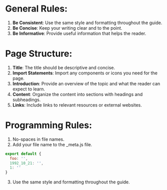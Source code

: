 
<Head>
    <title>FEDS-Handbook</title>
    <meta property="og:title" content="FEDS-Handbook" key="title" />
    <meta name="description" content="FRC Team 201's Tools and Resources" />
    <link rel="icon" type="image/x-icon" href="https://i.imgur.com/GmdZ72B.png" />
</Head>

# General Rules:
1. **Be Consistent**: Use the same style and formatting throughout the guide.
2. **Be Concise**: Keep your writing clear and to the point.
3. **Be Informative**: Provide useful information that helps the reader.

# Page Structure:
1. **Title**: The title should be descriptive and concise.
2. **Import Statements**: Import any components or icons you need for the page.
3. **Introduction**: Provide an overview of the topic and what the reader can expect to learn.
4. **Content**: Organize the content into sections with headings and subheadings.
5. **Links**: Include links to relevant resources or external websites.

# Programming Rules:
1. No-spaces in file names.
2. Add your file name to the _meta.js file.
```js
export default {
  foo: '',
  1992_10_21: '',
  1: ''
}
```
3. Use the same style and formatting throughout the guide.
